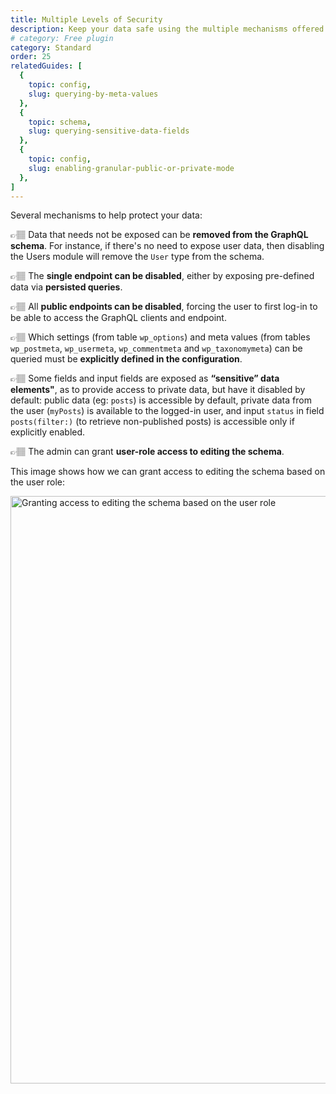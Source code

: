 ```yaml
---
title: Multiple Levels of Security
description: Keep your data safe using the multiple mechanisms offered by Gato GraphQL to protect your public APIs.
# category: Free plugin
category: Standard
order: 25
relatedGuides: [
  {
    topic: config,
    slug: querying-by-meta-values
  },
  {
    topic: schema,
    slug: querying-sensitive-data-fields
  },
  {
    topic: config,
    slug: enabling-granular-public-or-private-mode
  },
]
---
```


Several mechanisms to help protect your data:

👉🏽 Data that needs not be exposed can be **removed from the GraphQL schema**. For instance, if there's no need to expose user data, then disabling the Users module will remove the `User` type from the schema.

👉🏽 The **single endpoint can be disabled**, either by exposing pre-defined data via **persisted queries**.

👉🏽 All **public endpoints can be disabled**, forcing the user to first log-in to be able to access the GraphQL clients and endpoint.

👉🏽 Which settings (from table `wp_options`) and meta values (from tables `wp_postmeta`, `wp_usermeta`, `wp_commentmeta` and `wp_taxonomymeta`) can be queried must be **explicitly defined in the configuration**.

👉🏽 Some fields and input fields are exposed as **“sensitive” data elements"**, as to provide access to private data, but have it disabled by default: public data (eg: `posts`) is accessible by default, private data from the user (`myPosts`) is available to the logged-in user, and input `status` in field `posts(filter:)` (to retrieve non-published posts) is accessible only if explicitly enabled.

👉🏽 The admin can grant **user-role access to editing the schema**.

This image shows how we can grant access to editing the schema based on the user role:

<Image
  src="/assets/guides/upstream/settings-schema-editing-access.png"
  width="1024"
  height="940"
  alt="Granting access to editing the schema based on the user role"
  caption="Granting access to editing the schema based on the user role"
/>
